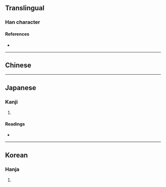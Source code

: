 {{also|仞}}
{{character info/new}}
==Translingual==

===Han character===
{{Han char|rn=9|rad=人|as=03|sn=5|four=|canj=OSK,XXOSK|ids=⿰亻刄}}

====References====
* {{Han ref|kx=0094.051|hdz=10115.071|uh=4EED|ud=20205}}

----

==Chinese==
{{zh-see|仞|v}}
----

==Japanese==

===Kanji===
{{ja-kanji|grade=|rs=人03}}

# {{rfdef|ja|sort=人03}}

====Readings====
* {{ja-readings|on=[[じん]] (jin)|kun=[[はかる]] (hakaru)}}

----

==Korean==

===Hanja===
{{ko-hanja|hangeul=인|rv=in|mr=in}}

# {{rfdef|ko|sort=人03}}